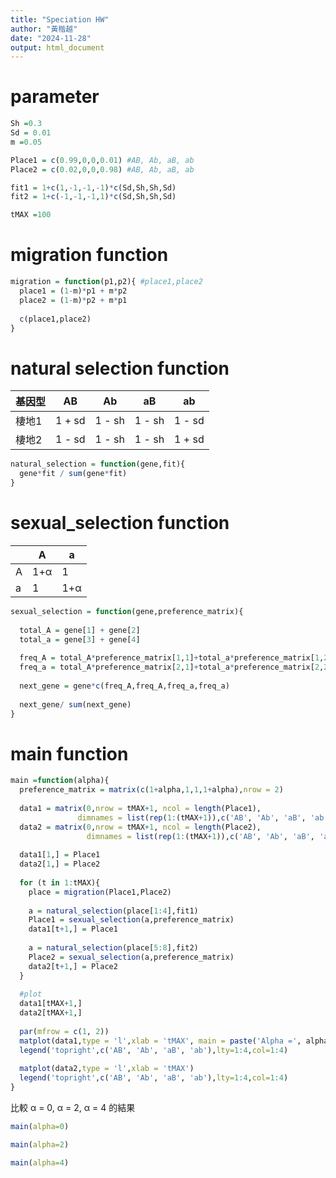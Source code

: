 ```yaml
---
title: "Speciation HW"
author: "黃楷越"
date: "2024-11-28"
output: html_document
---
```

# parameter
```r
Sh =0.3
Sd = 0.01
m =0.05 

Place1 = c(0.99,0,0,0.01) #AB, Ab, aB, ab
Place2 = c(0.02,0,0,0.98) #AB, Ab, aB, ab

fit1 = 1+c(1,-1,-1,-1)*c(Sd,Sh,Sh,Sd)
fit2 = 1+c(-1,-1,-1,1)*c(Sd,Sh,Sh,Sd)

tMAX =100
```

# migration function


```r
migration = function(p1,p2){ #place1,place2
  place1 = (1-m)*p1 + m*p2
  place2 = (1-m)*p2 + m*p1
  
  c(place1,place2)
}
```

# natural selection function
| 基因型 |  AB    |  Ab    |  aB    |  ab    |
|-------|--------|--------|--------|--------|
| 棲地1  | 1 + sd | 1 - sh | 1 - sh | 1 - sd |
| 棲地2  | 1 - sd | 1 - sh | 1 - sh | 1 + sd |

```r
natural_selection = function(gene,fit){
  gene*fit / sum(gene*fit)
}
```

# sexual_selection function

|   | A     | a     |
|---|-------|-------|
| A | 1+α   | 1     |
| a | 1     | 1+α   |


```r
sexual_selection = function(gene,preference_matrix){
  
  total_A = gene[1] + gene[2]
  total_a = gene[3] + gene[4]
  
  freq_A = total_A*preference_matrix[1,1]+total_a*preference_matrix[1,2]
  freq_a = total_A*preference_matrix[2,1]+total_a*preference_matrix[2,2]
  
  next_gene = gene*c(freq_A,freq_A,freq_a,freq_a)
  
  next_gene/ sum(next_gene)
}
```

# main function
```r
main =function(alpha){
  preference_matrix = matrix(c(1+alpha,1,1,1+alpha),nrow = 2)
  
  data1 = matrix(0,nrow = tMAX+1, ncol = length(Place1),
               dimnames = list(rep(1:(tMAX+1)),c('AB', 'Ab', 'aB', 'ab')))
  data2 = matrix(0,nrow = tMAX+1, ncol = length(Place2),
                 dimnames = list(rep(1:(tMAX+1)),c('AB', 'Ab', 'aB', 'ab')))
  
  data1[1,] = Place1
  data2[1,] = Place2
  
  for (t in 1:tMAX){
    place = migration(Place1,Place2)
    
    a = natural_selection(place[1:4],fit1)
    Place1 = sexual_selection(a,preference_matrix)
    data1[t+1,] = Place1
    
    a = natural_selection(place[5:8],fit2)
    Place2 = sexual_selection(a,preference_matrix)
    data2[t+1,] = Place2
  }
  
  #plot
  data1[tMAX+1,]
  data2[tMAX+1,]
  
  par(mfrow = c(1, 2))
  matplot(data1,type = 'l',xlab = 'tMAX', main = paste('Alpha =', alpha))
  legend('topright',c('AB', 'Ab', 'aB', 'ab'),lty=1:4,col=1:4)
  
  matplot(data2,type = 'l',xlab = 'tMAX')
  legend('topright',c('AB', 'Ab', 'aB', 'ab'),lty=1:4,col=1:4)
}
```

比較 α = 0, α = 2, α = 4 的結果
```r
main(alpha=0)
```

```r
main(alpha=2)
```

```r
main(alpha=4)
```